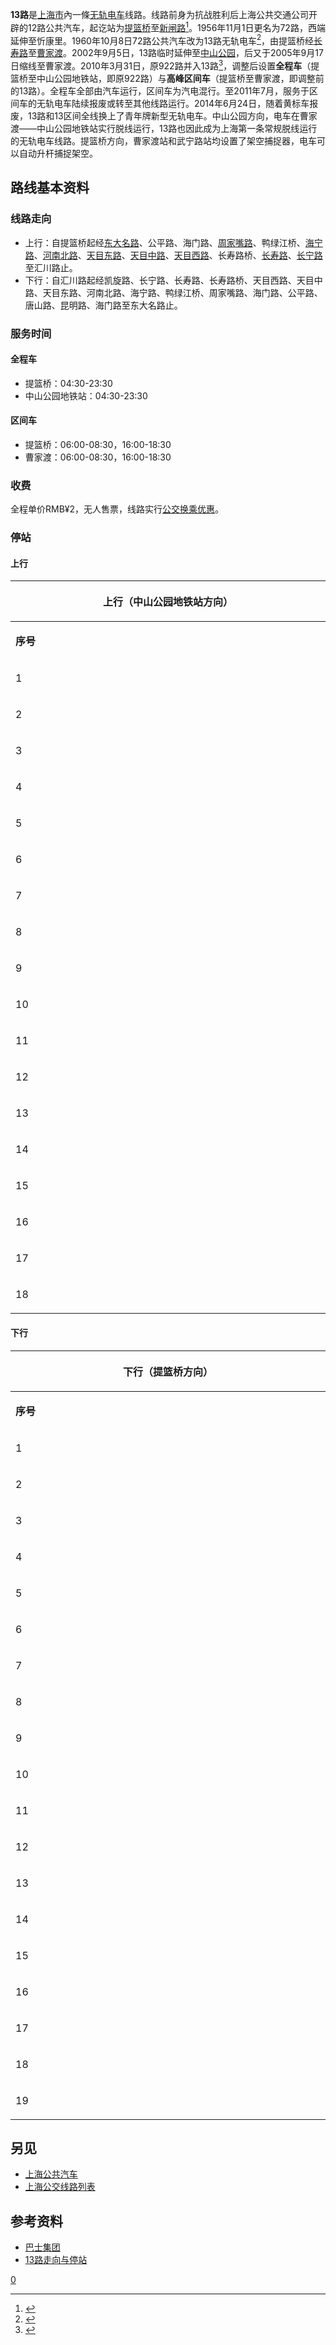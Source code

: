 {{Infobox Bus Route 
| image= [[File:J2B-0023_at_Tianmu_E_Rd,_Zhejiang_N_Rd_(20151004100740).jpg|270px]]<br />J2B-0023号车在天目东路浙江北路
| number= 13路无轨电车
| operator= [[巴士一公司|巴士一公司]] 
| garage= 武宁路停车场<br />
| length= 12.305[[公里|公里]]
| time= 54分钟
| start= [[提篮桥|提篮桥]]
| via= 公平路、海门路、[[周家嘴路|周家嘴路]]、[[海宁路_(上海)|海宁路]]、[[河南北路_(上海)|河南北路]]、[[天目东路|天目东路]]、[[天目中路|天目中路]]、[[天目西路|天目西路]]、[[长寿路_(上海)|长寿路]]、[[长宁路|长宁路]]
| end= [[中山公园站_(上海市)|中山公园地铁站]]
| level= 04:30-23:30 
| level1= 04:30-23:30 
| frequency= 3-6分钟（高峰）<br />6-7分钟（低谷）
| Other_route= 316路、319路
| vehicle= [[青年尼奥普兰都市航线#.E7.94.B5.E8.BD.A6.E7.89.88.E6.9C.AC|JNP6120BEV1]]<br />
| Fare= RMB¥2
| Section_Fare1=
| Section_Fare2=
| compete= 63路、510路、941路、948路
| bgcolor= green
| fontcolor= white
}}
'''13路'''是[[上海市|上海市]]內一條[[无轨电车|无轨电车]]线路。线路前身为抗战胜利后上海公共交通公司开辟的12路公共汽车，起讫站为[[提篮桥|提篮桥]]至[[新闸路|新闸路]]<ref>{{cite web |url=http://www.shtong.gov.cn/newsite/node2/node2245/node4516/node55031/node55107/node55123/userobject1ai42388.html |language=中文 |title=抗日战争胜利后，上海公共交通公司有6条线路经过区境。2路和2路甲，均起自老西门，分别到虬江路和中正公园(今鲁迅公园)；4路公共汽车从北京东路外滩，经长治路、长阳路至兰州路；7路和11路公共汽车都自中正东路(今延安东路)外滩分别到中正公园和临青路；12路自提篮桥到新闸路。 |publisher=虹口区志 |date=1999-02 |accessdate=2012-03-26 |archive-date=2016-04-27 |archive-url=https://web.archive.org/web/20160427214440/http://www.shtong.gov.cn/Newsite/node2/node2245/node4516/node55031/node55107/node55123/userobject1ai42388.html |dead-url=no }}</ref>。1956年11月1日更名为72路，西端延伸至忻康里。1960年10月8日72路公共汽车改为13路无轨电车<ref>{{cite web |url=http://www.shtong.gov.cn/newsite/node2/node2245/node4516/node55031/node55107/node55123/userobject1ai42388.html |language=中文 |title=1960年10月，开辟由提篮桥至曹家渡的13路无轨电车线路，替代72路汽车线。 |publisher=上海公用事业志 |date=2000-01 |accessdate=2012-03-26 |archive-date=2016-04-27 |archive-url=https://web.archive.org/web/20160427214440/http://www.shtong.gov.cn/Newsite/node2/node2245/node4516/node55031/node55107/node55123/userobject1ai42388.html |dead-url=no }}</ref>，由提篮桥经[[长寿路_(上海)|长寿路]]至[[曹家渡|曹家渡]]。2002年9月5日，13路临时延伸至[[上海中山公园|中山公园]]，后又于2005年9月17日缩线至曹家渡。2010年3月31日，原922路并入13路<ref>{{cite web |url=http://sh.xinmin.cn/minsheng/2010/03/29/4209591.html |language=中文 |title=优化布局 沪31日起又有3条公交线路暂停营运 |publisher=新民网 |date=2010-03-29 |accessdate=2012-03-26 |deadurl=yes |archiveurl=https://web.archive.org/web/20131021085349/http://sh.xinmin.cn/minsheng/2010/03/29/4209591.html |archivedate=2013-10-21 }}</ref>，调整后设置'''全程车'''（提篮桥至中山公园地铁站，即原922路）与'''高峰区间车'''（提篮桥至曹家渡，即调整前的13路）。全程车全部由汽车运行，区间车为汽电混行。至2011年7月，服务于区间车的无轨电车陆续报废或转至其他线路运行。2014年6月24日，随着黄标车报废，13路和13区间全线换上了青年牌新型无轨电车。中山公园方向，电车在曹家渡——中山公园地铁站实行脱线运行，13路也因此成为上海第一条常规脱线运行的无轨电车线路。提篮桥方向，曹家渡站和武宁路站均设置了架空捕捉器，电车可以自动升杆捕捉架空。

== 路线基本资料 ==
=== 线路走向 ===
*上行：自提篮桥起经[[东大名路|东大名路]]、公平路、海门路、[[周家嘴路|周家嘴路]]、鸭绿江桥、[[海宁路_(上海)|海宁路]]、[[河南北路_(上海)|河南北路]]、[[天目东路|天目东路]]、[[天目中路|天目中路]]、[[天目西路|天目西路]]、长寿路桥、[[长寿路_(上海)|长寿路]]、[[长宁路|长宁路]]至汇川路止。
*下行：自汇川路起经凯旋路、长宁路、长寿路、长寿路桥、天目西路、天目中路、天目东路、河南北路、海宁路、鸭绿江桥、周家嘴路、海门路、公平路、唐山路、昆明路、海门路至东大名路止。

=== 服务时间 ===
==== 全程车 ====
*提篮桥：04:30-23:30 
*中山公园地铁站：04:30-23:30

==== 区间车 ====
*提篮桥：06:00-08:30，16:00-18:30
*曹家渡：06:00-08:30，16:00-18:30

=== 收费 ===
全程单价RMB¥2，无人售票，线路实行[[上海公共交通卡#上海本地优惠政策列表|公交换乘优惠]]。

=== 停站 ===
==== 上行 ====
{| class="wikitable" style="text-align: center"
! colspan="7" | 上行（中山公园地铁站方向）
|-
|width="3%"|'''序号'''||width="10%"|'''车站名称'''||width="4%"|'''首班车'''||width="4%"|'''末班车'''||width="25%"|'''同站公交换乘'''||width="10%"|'''轨道交通换乘'''||width="15%"|'''周边地点、区片名'''
|- 
| 1||[[提篮桥|提篮桥]]||4:30||23:30||[[上海公交319路|319]]、[[上海公交854路|854]]||[[提篮桥站|提篮桥站]]（[[上海轨道交通12号线|'''<span style="color: {{上海地铁标志色]]）||[[提篮桥|提篮桥]]、公平路渡口、提篮桥邮政支局、北外滩滨江绿地、[[摩西会堂|犹太难民在上海纪念馆]]
|-
| 2||公平路[[东长治路|东长治路]]||4:32||23:32||[[上海公交134路|134]]、319、[[上海公交510路|510]]、[[上海公交854路|854]]、[[上海公交875路|875]]||[[提篮桥站|提篮桥站]]（[[上海轨道交通12号线|'''<span style="color: {{上海地铁标志色]]）||澄衷中学、长青学校、[[下海庙|下海庙]]
|-
| 3||海门路[[周家嘴路|周家嘴路]]||4:34||23:34||319、510||[[临平路站|临平路站]]（[[上海轨道交通4号线|'''<span style="color: {{上海地铁标志色]]）||继光中学
|-
| 4||周家嘴路新建路||4:37||23:37||[[上海公交6路|6]]、[[上海公交17路|17]]、[[上海公交145路|145]]、[[上海公交220路|220]]、[[上海公交308路|308]]、319、510、[[上海公交939路|939]]|| ||上海工部局宰牲场旧址、东余杭路第一小学
|-
| 5||[[海宁路_(上海)|海宁路]][[吴淞路_(上海)|吴淞路]]||4:40||23:40||6、17、[[上海公交25路|25]]、220、308、319、510、[[上海公交573路|573]]、[[上海公交854路|854]]、939、[[上海公交申川专线|申川专线]]|| ||[[上海市第一人民医院|上海市第一人民医院]]、[[景林堂|景林堂]]、虹口中学、虹口邮政支局、虹口区图书馆
|-
| 6||海宁路[[四川北路|四川北路]]||4:43||23:43||6、17、25、[[上海公交63路|63]]、319、510、573、[[上海公交948路|948]]、申川专线||[[四川北路站|四川北路站]]（[[上海轨道交通10号线|'''<span style="color: {{上海地铁标志色]]）||四川北路商圈、第五中学
|-
| 7||[[天目东路|天目东路]]浙江北路||4:46||23:46||[[上海公交18路|18]]、63、[[上海公交302路|302]]、308、[[上海公交318路|318]]、319、[[上海公交329路|329]]、[[上海公交502路|502]]、[[上海公交537路|537]]、948、[[上海公交952路|952]]||[[宝山路站|宝山路站]]（[[上海轨道交通3号线|'''<span style="color: {{上海地铁标志色]]、[[上海轨道交通4号线|'''<span style="color: {{上海地铁标志色]]）||[[上海北站|北站]]、[[上海铁路局|上海铁路局]]、上海铁路博物馆、天目路邮政支局、闸北区图书馆
|-
| 8||[[天目中路|天目中路]]晋元路||4:48||23:48||[[上海公交41路|41]]、[[上海公交46路|46]]、63、302、308、319、502、[[上海公交916路|916]]、948、[[上海公交隧道三线|隧道三线]]、[[上海公交隧道夜宵线|隧道夜宵线]]|| ||北站医院
|-
| 9||[[上海火车站|上海火车站]]（天目中路）||4:50||23:50||41、[[上海公交58路|58]]、63、319、329、502、510、[[上海公交822路|822]]、[[上海公交844路|844]]、948||[[上海火车站站|上海火车站]]（[[上海轨道交通1号线|'''<span style="color: {{上海地铁标志色]]、[[上海轨道交通3号线|'''<span style="color: {{上海地铁标志色]]、[[上海轨道交通4号线|'''<span style="color: {{上海地铁标志色]]） ||上海火车站、闸北区人民政府
|-
| 10||[[天目西路|天目西路]]恒丰路||4:53||23:53||63、[[上海公交106路|106]]、319、[[上海公交768路|768]]、[[上海公交801路|801]]、[[上海公交837路|837]]、948、[[上海公交966路|966]]|| ||上海火车站
|-
| 11||[[长寿路_(上海)|长寿路]][[西康路_(上海)|西康路]]||4:55||23:55||[[上海公交36路|36]]、63、[[上海公交105路|105]]、[[上海公交112路|112]]、[[上海公交112路区间|112区间]]、[[上海公交316路|316]]、319、[[上海公交738路|738]]、768、[[上海公交830路|830]]、837、[[上海公交941路|941]]、948、[[上海公交950路|950]]、966|| ||[[玉佛寺|玉佛寺]]、新会中学、上海纺织博物馆、M50创意园、普陀区人民医院、普陀区妇婴保健院
|- 
| 12||长寿路常德路||4:56||23:56||36、105、106、316、319、768、830、837、941、948、966||[[长寿路站_(上海)|长寿路站]]（[[上海轨道交通7号线|'''<span style="color: {{上海地铁标志色]]）||大自鸣钟、同济大学第二附属中学、普陀邮政支局
|-
| 13||长寿路叶家宅路||4:59||23:59||36、[[上海公交40路|40]]、[[上海公交54路|54]]、63、105、106、316、319、768、837、941、948、966|| ||
|-
| 14||[[曹家渡|曹家渡]]（长寿路）||5:01||0:01||54、[[上海公交136路|136]]、838、941|| ||曹家渡
|-
| 15||曹家渡（[[长宁路|长宁路]]）||5:02||0:02||54、136、316、[[上海公交765路|765]]、941|| ||曹家渡、曹家渡邮政支局
|-
| 16||长宁路[[江苏路_(上海)|江苏路]]||5:05||0:05||54、316、[[上海公交737路|737]]、765、941|| ||长宁区人民政府、新宁中学
|- 
| 17||[[上海中山公园|中山公园]]||5:08||0:08||54、316、737、765、[[上海公交825路|825]]、[[上海公交921路|921]]、941||[[中山公园站_(上海市)|中山公园站]]（[[上海轨道交通2号线|'''<span style="color: {{上海地铁标志色]]、[[上海轨道交通3号线|'''<span style="color: {{上海地铁标志色]]、[[上海轨道交通4号线|'''<span style="color: {{上海地铁标志色]]）||中山公园、中山公园商圈
|-
| 18||[[中山公园站_(上海市)|中山公园地铁站]]|| || ||[[上海公交67路|67]]、[[上海公交88路|88]]||[[中山公园站_(上海市)|中山公园站]]（[[上海轨道交通2号线|'''<span style="color: {{上海地铁标志色]]、[[上海轨道交通3号线|'''<span style="color: {{上海地铁标志色]]、[[上海轨道交通4号线|'''<span style="color: {{上海地铁标志色]]）||中山公园、中山公园商圈
|}

==== 下行 ====
{| class="wikitable" style="text-align: center"
! colspan="7" | 下行（提篮桥方向）
|-
|width="3%"|'''序号'''||width="10%"|'''车站名称'''||width="4%"|'''首班车'''||width="4%"|'''末班车'''||width="25%"|'''同站公交换乘'''||width="10%"|'''轨道交通换乘'''||width="15%"|'''周边地点、区片名'''
|- 
| 1||中山公园地铁站||4:30||23:30||[[上海公交67路|67]]、[[上海公交88路|88]]||[[中山公园站_(上海市)|中山公园站]]（[[上海轨道交通2号线|'''<span style="color: {{上海地铁标志色]]、[[上海轨道交通3号线|'''<span style="color: {{上海地铁标志色]]、[[上海轨道交通4号线|'''<span style="color: {{上海地铁标志色]]）||中山公园、中山公园商圈
|-
| 2||中山公园||4:32||23:32||54、316、[[上海公交519路|519]]、737、765、[[上海公交776路|776]]、825、[[上海公交939路|939]]、941、[[上海公交946路|946]]、[[上海公交947路|947]]||[[中山公园站_(上海市)|中山公园站]]（[[上海轨道交通2号线|'''<span style="color: {{上海地铁标志色]]、[[上海轨道交通3号线|'''<span style="color: {{上海地铁标志色]]、[[上海轨道交通4号线|'''<span style="color: {{上海地铁标志色]]）||中山公园、中山公园商圈
|-
| 3||长宁路安西路||4:33||23:33|| || ||长宁区人民政府、中山公园
|-
| 4||长宁路江苏路||4:34||23:34||54、316、737、765、941|| ||长宁区人民政府、新宁中学
|-
| 5||曹家渡（长宁路）||4:37||23:37||54、136、316、765、941|| ||曹家渡、曹家渡邮政支局
|-
| 6||长寿路武宁路||4:39||23:39||54、316|| ||
|-
| 7||长寿路叶家宅路||4:41||23:41||36、63、105、106、316、319、768、837、941、948、966|| ||
|-
| 8||长寿路常德路||4:44||23:44||36、63、105、106、316、319、768、830、837、941、948、950、966||[[长寿路站_(上海)|长寿路站]]（[[上海轨道交通7号线|'''<span style="color: {{上海地铁标志色]]）||大自鸣钟、同济大学第二附属中学、普陀邮政支局
|-
| 9||长寿路[[江宁路_(上海)|江宁路]]||4:47||23:47||63、105、106、112、112区间、316、319、738、768、837、941、948、950、966|| ||玉佛寺、新会中学、上海纺织博物馆、M50创意园、普陀区人民医院、普陀区妇婴保健院
|-
| 10||天目西路恒丰路||4:49||23:49||63、106、319、768、801、948、966|| ||
|-
| 11||上海火车站（天目中路）||4:51||23:51||41、58、63、319、329、502、510、822、844、948||[[上海火车站站|上海火车站]]（[[上海轨道交通1号线|'''<span style="color: {{上海地铁标志色]]、[[上海轨道交通3号线|'''<span style="color: {{上海地铁标志色]]、[[上海轨道交通4号线|'''<span style="color: {{上海地铁标志色]]）||上海火车站、闸北区人民政府
|- 
| 12||天目中路晋元路||4:53||23:53||41、63、302、308、319、502、948|| ||北站医院
|-
| 13||天目东路山西北路||4:55||23:55||18、63、302、308、318、319、329、502、537、948、952||[[宝山路站|宝山路站]]（[[上海轨道交通3号线|'''<span style="color: {{上海地铁标志色]]、[[上海轨道交通4号线|'''<span style="color: {{上海地铁标志色]]）||北站、上海铁路局、上海铁路博物馆、天目路邮政支局、闸北区图书馆
|-
| 14||海宁路四川北路||4:58||23:58||[[上海公交14路|14]]、17、25、63、[[上海公交100路|100]]、319、510、573、948、申川专线||[[四川北路站|四川北路站]]（[[上海轨道交通10号线|'''<span style="color: {{上海地铁标志色]]）||四川北路商圈、第五中学
|-
| 15||海宁路吴淞路||5:01||0:01||17、25、[[上海公交52路|52]]、220、308、319、510、573、854、、[[上海公交939路|939]]、申川专线|| ||上海市第一人民医院、景林堂、虹口中学、虹口邮政支局、虹口区图书馆
|-
| 16||周家嘴路新建路||5:03||0:03||6、17、145、220、308、319、510、939|| ||上海工部局宰牲场旧址、东余杭路第一小学
|- 
| 17||海门路周家嘴路||5:05||0:05||319、510||[[临平路站|临平路站]]（[[上海轨道交通4号线|'''<span style="color: {{上海地铁标志色]]）||继光中学、澄衷中学、长青学校
|-
| 18||海门路[[东长治路|东长治路]]||5:08||0:08||319||[[提篮桥站|提篮桥站]]（[[上海轨道交通12号线|'''<span style="color: {{上海地铁标志色]]）||下海庙、犹太难民在上海纪念馆、[[上海市提篮桥监狱|上海市提篮桥监狱]]
|-
| 19||提篮桥|| || ||319||[[提篮桥站|提篮桥站]]（[[上海轨道交通12号线|'''<span style="color: {{上海地铁标志色]]）||提篮桥、公平路渡口、提篮桥邮政支局、北外滩滨江绿地
|}

== 另见 ==
*[[上海公共汽车|上海公共汽车]]
*[[上海公交线路列表|上海公交线路列表]]

== 参考资料 ==
<div class="references-small">
* [https://web.archive.org/web/20161018205607/http://www.84000.com.cn/ 巴士集团]
* [https://web.archive.org/web/20190124084715/http://116.228.188.150/84000mapTemp/webMonitor.WebMonitorAction.do?CMD=getBusLineInfo&LineName=13 13路走向与停站]
</div>

{{reflist}}
[[Category:上海公交路线|0]]